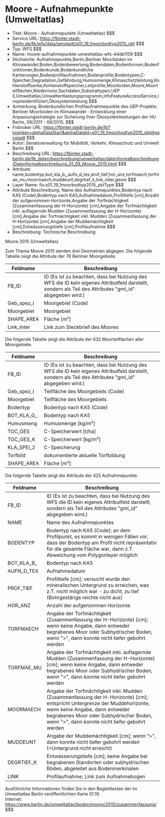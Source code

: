 # Moore - Aufnahmepunkte (Umweltatlas)
- Titel: Moore - Aufnahmepunkte (Umweltatlas) $$$
- Service URL: https://fbinter.stadt-berlin.de/fb/wfs/data/senstadt/s01_19_1moorbodtyp2015_pkt $$$
- Typ: WFS $$$
- Name: moore-aufnahmepunkte-umweltatlas-wfs-44db1159 $$$
- Stichworte: Aufnahmepunkte,Berlin,Berliner Moorböden im Klimawandel,Boden,Bodenbewertung,Bodendaten,Bodenformen,Bodenfunktionen,Bodenkunde,Bodenkundliche Kartierungen,Bodenprofilaufnahmen,Bodenprofile,Bodentypen,C-Speicher,Degradation,Gefährdung,Humusmenge,Klimaschutzleistung,Kohlenstoffsenke,Kohlenstoffspeicher,Leitprofile,Moorboden,Moore,Moorteilflächen,Niedermoor,Sachdaten,Substrattypen,UEP II,Umweltatlas,Umweltentlastungsprogramm,infoFeatureAccessService,inspireidentifiziert,Ökosystemleistung $$$
- Anmerkung: Bodenkundlichen Profilaufnahmepunkte des UEP-Projekts: Berliner Moorböden im Klimawandel - Entwicklung einer Anpassungsstrategie zur Sicherung ihrer Ökosystemleistungen der HU Berlin, 09/2011 - 06/2015. $$$
- Fisbroker URL: https://fbinter.stadt-berlin.de/fb?loginkey=alphaDataStart&alphaDataId=s01_19_1moorbodtyp2015_pkt@senstadt $$$
- Autor: Senatsverwaltung für Mobilität, Verkehr, Klimaschutz und Umwelt Berlin $$$
- Beschreibung URL: https://fbinter.stadt-berlin.de/fb_daten/beschreibung/umweltatlas/datenformatbeschreibung/Datenformatbeschreibung_01_09_Moore_2015.html $$$
- Attribute: name,bodentyp,bot_kla_b_,aufn_d_tex,prof_tief,hor_anz,torfmaech,torfmae_mu,moormaech,muddeunt,degrtief_k,link_inter,geom $$$
- Layer Name: fis:s01_19_1moorbodtyp2015_pktType $$$
- Attribute Beschreibung: Name des Aufnahmepunktes,Bodentyp nach KA5 (Code),Bodentyp nach KA5,Aufnahmedatum,Profiltiefe [cm],Anzahl der aufgenommen Horizonte,Angabe der Torfmächtigkeit (Zusammenfassung der H-Horizonte) [cm],Angabe der Torfmächtigkeit inkl. auflagernde Mudden (Zusammenfassung der H-Horizonte) [cm],Angabe der Torfmächtigkeit inkl. Mudden (Zusammenfassung der H-Horizonte) [cm],Angabe der Muddemächtigkeit [cm],Entwässerungstiefe [cm],Profilaufnahme $$$
- Beschreibung: Technische Beschreibung 

Moore 2015 (Umweltatlas)

Zum Thema Moore 2015 werden drei Geometrien abgegen. Die folgende Tabelle zeigt die Attribute der 76 Berliner Moorgebiete.

| Feldname     | Beschreibung                                                                                                                                            |
| ------------ | ------------------------------------------------------------------------------------------------------------------------------------------------------- |
| FB\_ID       | ID (Es ist zu beachten, dass bei Nutzung des WFS die ID kein eigenes Attributfeld darstellt, sondern als Teil des Attributes "gml\_id" abgegeben wird.) |
| Geb\_spez\_I | Moorgebiet (Code)                                                                                                                                       |
| Moorgebiet   | Moorgebiet                                                                                                                                              |
| SHAPE\_AREA  | Fläche \[m²\]                                                                                                                                           |
| Link\_Inter  | Link zum Steckbrief des Moores                                                                                                                          |

  
Die folgende Tabelle zeigt die Attribute der 632 Moorteilflächen aller Moorgebiete.

| Feldname      | Beschreibung                                                                                                                                            |
| ------------- | ------------------------------------------------------------------------------------------------------------------------------------------------------- |
| FB\_ID        | ID (Es ist zu beachten, dass bei Nutzung des WFS die ID kein eigenes Attributfeld darstellt, sondern als Teil des Attributes "gml\_id" abgegeben wird.) |
| Geb\_spez\_I  | Teilfläche des Moorgebiets (Code)                                                                                                                       |
| Moorgebiet    | Teilfläche des Moorgebiets                                                                                                                              |
| Bodentyp      | Bodentyp nach KA5 (Code)                                                                                                                                |
| BOT\_KLA\_G\_ | Bodentyp nach KA5                                                                                                                                       |
| Humusmeng     | Humusmenge \[kg/m²\]                                                                                                                                    |
| TOC\_GES      | C-Speicherwert \[t/ha\]                                                                                                                                 |
| TOC\_GES\_K   | C-Speicherwert \[kg/m²\]                                                                                                                                |
| KLA\_SPEI\_2  | C-Speicherung                                                                                                                                           |
| Torfbild      | dokumentierte aktuelle Torfbildung                                                                                                                      |
| SHAPE\_AREA   | Fläche \[m²\]                                                                                                                                           |

  
Die folgende Tabelle zeigt die Attribute der 425 Aufnahmepunkte.

| Feldname      | Beschreibung                                                                                                                                                                                                                                              |
| ------------- | --------------------------------------------------------------------------------------------------------------------------------------------------------------------------------------------------------------------------------------------------------- |
| FB\_ID        | ID (Es ist zu beachten, dass bei Nutzung des WFS die ID kein eigenes Attributfeld darstellt, sondern als Teil des Attributes "gml\_id" abgegeben wird.)                                                                                                   |
| NAME          | Name des Aufnahmepunktes                                                                                                                                                                                                                                  |
| BODENTYP      | Bodentyp nach KA5 (Code); an dem Profilpunkt, es kommt in wenigen Fällen vor, dass der Bodentyp am Profil nicht repräsentativ für die gesamte Fläche war, dann z.T. Abweichung vom Polygonlayer möglich                                                   |
| BOT\_KLA\_B\_ | Bodentyp nach KA5                                                                                                                                                                                                                                         |
| AUFN\_D\_TEX  | Aufnahmedatum                                                                                                                                                                                                                                             |
| PROF\_TIEF    | Profiltiefe \[cm\]; versucht wurde den mineralischen Untergrund zu erreichen, was z.T. nicht möglich war - zu dicht, zu tief (Bohrgestänge reichte nicht aus)                                                                                             |
| HOR\_ANZ      | Anzahl der aufgenommen Horizonte                                                                                                                                                                                                                          |
| TORFMAECH     | Angabe der Torfmächtigkeit (Zusammenfassung der H-Horizonte) \[cm\]; wenn keine Angabe, dann entweder begrabenes Moor oder Subhydrischer Boden, wenn ">", dann konnte nicht tiefer gebohrt werden                                                         |
| TORFMAE\_MU   | Angabe der Torfmächtigkeit inkl. auflagernde Mudden (Zusammenfassung der H-Horizonte) \[cm\]; wenn keine Angabe, dann entweder begrabenes Moor oder Subhydrischer Boden, wenn ">", dann konnte nicht tiefer gebohrt werden                                |
| MOORMAECH     | Angabe der Torfmächtigkeit inkl. Mudden (Zusammenfassung der H-Horizonte) \[cm\]; entspricht Untergrenze der Muddehorizonte, wenn keine Angabe, dann entweder begrabenes Moor oder Subhydrischer Boden, wenn ">", dann konnte nicht tiefer gebohrt werden |
| MUDDEUNT      | Angabe der Muddemächtigkeit \[cm\]; wenn ">", dann konnte nicht tiefer gebohrt werden (=Untergrund nicht erreicht)                                                                                                                                        |
| DEGRTIEF\_K   | Entwässerungstiefe \[cm\]; keine Angabe bei begrabenen Standorten oder subhydrischen Böden, abgeleitet aus Bodenmerkmalen                                                                                                                                 |
| LINK          | Profilaufnahme; Link zum Aufnahmebogen                                                                                                                                                                                                                    |

Ausführliche Informationen finden Sie in den Begleittexten der im Umweltatlas Berlin veröffentlichten Karte 01.19.  
Internet: https://www.berlin.de/umweltatlas/boden/moore/2015/zusammenfassung/ $$$
